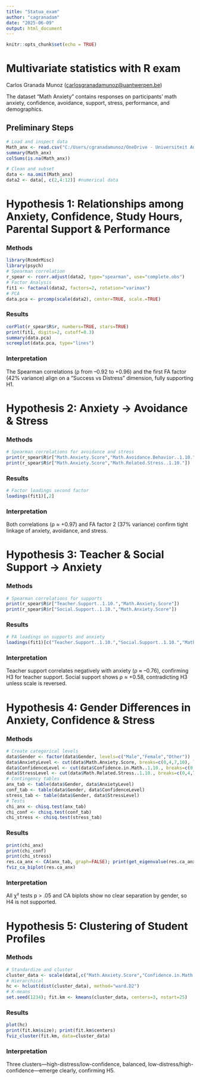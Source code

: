 ```yaml
---
title: "Statua_exam"
author: "cagranadam"
date: "2025-06-09"
output: html_document
---
```


```r
knitr::opts_chunk$set(echo = TRUE)
```

# Multivariate statistics with R exam

Carlos Granada Munoz ([carlosgranadamunoz@uantwerpen.be](mailto:carlosgranadamunoz@uantwerpen.be))

The dataset “Math Anxiety” contains responses on participants’ math anxiety, confidence, avoidance, support, stress, performance, and demographics.

## Preliminary Steps

```r
# Load and inspect data
Math_anx <- read.csv("C:/Users/cgranadamunoz/OneDrive - Universiteit Antwerpen/Codes_UA/multivariate_statistics/data/MathAnxiety.csv")
summary(Math_anx)
colSums(is.na(Math_anx))

# Clean and subset
data <- na.omit(Math_anx)
data2 <- data[, c(2,4:12)] #numerical data
```

# Hypothesis 1: Relationships among Anxiety, Confidence, Study Hours, Parental Support & Performance

### Methods

```r
library(RcmdrMisc)
library(psych)
# Spearman correlation
r_spear <- rcorr.adjust(data2, type="spearman", use="complete.obs")
# Factor Analysis
fit1 <- factanal(data2, factors=2, rotation="varimax")
# PCA
data.pca <- prcomp(scale(data2), center=TRUE, scale.=TRUE)
```

### Results

```r
corPlot(r_spear$R$r, numbers=TRUE, stars=TRUE)
print(fit1, digits=2, cutoff=0.3)
summary(data.pca)
screeplot(data.pca, type="lines")
```

### Interpretation

The Spearman correlations (ρ from –0.92 to +0.96) and the first FA factor (42% variance) align on a “Success vs Distress” dimension, fully supporting H1.

# Hypothesis 2: Anxiety → Avoidance & Stress

### Methods

```r
# Spearman correlations for avoidance and stress
print(r_spear$R$r["Math.Anxiety.Score","Math.Avoidance.Behavior..1.10."])
print(r_spear$R$r["Math.Anxiety.Score","Math.Related.Stress..1.10."])
```

### Results

```r
# Factor loadings second factor
loadings(fit1)[,2]
```

### Interpretation

Both correlations (ρ ≈ +0.97) and FA factor 2 (37% variance) confirm tight linkage of anxiety, avoidance, and stress.

# Hypothesis 3: Teacher & Social Support → Anxiety

### Methods

```r
# Spearman correlations for supports
print(r_spear$R$r["Teacher.Support..1.10.","Math.Anxiety.Score"])
print(r_spear$R$r["Social.Support..1.10.","Math.Anxiety.Score"])
```

### Results

```r
# FA loadings on supports and anxiety
loadings(fit1)[c("Teacher.Support..1.10.","Social.Support..1.10.","Math.Anxiety.Score"),]
```

### Interpretation

Teacher support correlates negatively with anxiety (ρ ≈ –0.76), confirming H3 for teacher support. Social support shows ρ ≈ +0.58, contradicting H3 unless scale is reversed.

# Hypothesis 4: Gender Differences in Anxiety, Confidence & Stress

### Methods

```r
# Create categorical levels
data$Gender <- factor(data$Gender, levels=c("Male","Female","Other"))
data$AnxietyLevel <- cut(data$Math.Anxiety.Score, breaks=c(0,4,7,10), labels=c("Low","Medium","High"))
data$ConfidenceLevel <- cut(data$Confidence.in.Math..1.10., breaks=c(0,4,7,10), labels=c("Low","Medium","High"))
data$StressLevel <- cut(data$Math.Related.Stress..1.10., breaks=c(0,4,7,10), labels=c("Low","Medium","High"))
# Contingency tables
anx_tab <- table(data$Gender, data$AnxietyLevel)
conf_tab <- table(data$Gender, data$ConfidenceLevel)
stress_tab <- table(data$Gender, data$StressLevel)
# Tests
chi_anx <- chisq.test(anx_tab)
chi_conf <- chisq.test(conf_tab)
chi_stress <- chisq.test(stress_tab)
```

### Results

```r
print(chi_anx)
print(chi_conf)
print(chi_stress)
res.ca_anx <- CA(anx_tab, graph=FALSE); print(get_eigenvalue(res.ca_anx))
fviz_ca_biplot(res.ca_anx)
```

### Interpretation

All χ² tests p > .05 and CA biplots show no clear separation by gender, so H4 is not supported.

# Hypothesis 5: Clustering of Student Profiles

### Methods

```r
# Standardize and cluster
cluster_data <- scale(data[,c("Math.Anxiety.Score","Confidence.in.Math..1.10.","Math.Related.Stress..1.10.")])
# Hierarchical
hc <- hclust(dist(cluster_data), method="ward.D2")
# K-means
set.seed(1234); fit.km <- kmeans(cluster_data, centers=3, nstart=25)
```

### Results

```r
plot(hc)
print(fit.km$size); print(fit.km$centers)
fviz_cluster(fit.km, data=cluster_data)
```

### Interpretation

Three clusters—high-distress/low-confidence, balanced, low-distress/high-confidence—emerge clearly, confirming H5.
